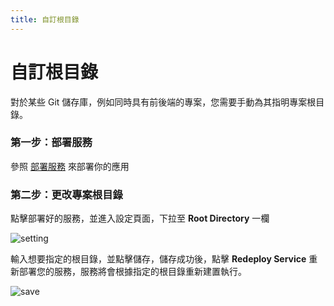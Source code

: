 ```yaml
---
title: 自訂根目錄
---
```


# 自訂根目錄

對於某些 Git 儲存庫，例如同時具有前後端的專案，您需要手動為其指明專案根目錄。

### 第一步：部署服務

參照 [部署服務](/zh-TW/get-started) 來部署你的應用

### 第二步：更改專案根目錄

點擊部署好的服務，並進入設定頁面，下拉至 **Root Directory** 一欄

![setting](/deploy/root-directory/setting.png)

輸入想要指定的根目錄，並點擊儲存，儲存成功後，點擊 **Redeploy Service** 重新部署您的服務，服務將會根據指定的根目錄重新建置執行。

![save](/deploy/root-directory/save.png)

